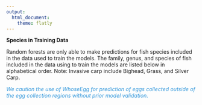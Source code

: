 ```yaml
---
output:
  html_document:
    theme: flatly
---
```


**Species in Training Data**

Random forests are only able to make predictions for fish species included in the data used to train the models. The family, genus, and species of fish included in the data using to train the models are listed below in alphabetical order. Note: Invasive carp include Bighead, Grass, and Silver Carp.

<span style="color:#3498db">*We caution the use of WhoseEgg for prediction of eggs collected outside of the egg collection regions without prior model validation.*</span>